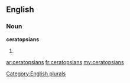 ==English==

===Noun===
'''ceratopsians'''

# {{plural of|[[ceratopsian]]}}

[[Category:English plurals]]

[[ar:ceratopsians]]
[[fr:ceratopsians]]
[[my:ceratopsians]]